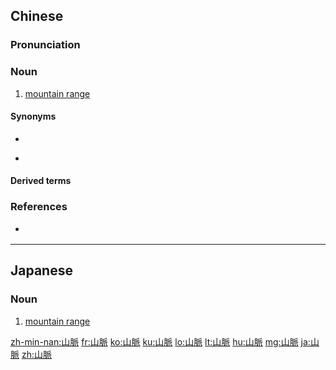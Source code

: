 {{also|山脉}}
==Chinese==
{{zh-forms|s=山脉}}

===Pronunciation===
{{zh-pron
|m=shān脈
|c=saan1 mak6
|h=pfs=sân-mak/sân-ma̍k
|mn=qz:soaⁿ-be̍h/tw,xm:soaⁿ-me̍h/zz:soaⁿ-me̍eh
|cat=n
}}

===Noun===
{{zh-noun}}

# [[mountain range]] {{zh-mw|條}}

====Synonyms====
* {{zh-l|山嶺}}
* {{qualifier|Min Nan}} {{zh-l|山龍}}

====Derived terms====
{{zh-der|中央山脈}}

===References===
* {{qualifier|Min Nan}} {{thcwd|53941}}

----

==Japanese==
{{ja-kanjitab|さん|みゃく|yomi=o}}

===Noun===
{{ja-noun|さんみゃく}}

# [[mountain range]]

[[zh-min-nan:山脈]]
[[fr:山脈]]
[[ko:山脈]]
[[ku:山脈]]
[[lo:山脈]]
[[lt:山脈]]
[[hu:山脈]]
[[mg:山脈]]
[[ja:山脈]]
[[zh:山脈]]